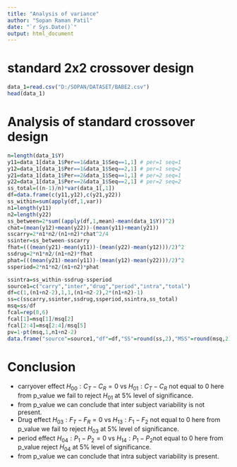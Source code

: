 ---
title: "Analysis of variance"
author: "Sopan Raman Patil"
date: "`r Sys.Date()`"
output: html_document
---

# standard 2x2 crossover design

```{r}
data_1=read.csv("D:/SOPAN/DATASET/BABE2.csv")
head(data_1)
```

# Analysis of standard crossover design

```{r}

n=length(data_1$Y)
y11=data_1[data_1$Per==1&data_1$Seq==1,1] # per=1 seq=1
y12=data_1[data_1$Per==1&data_1$Seq==2,1] # per=1 seq=2
y21=data_1[data_1$Per==2&data_1$Seq==1,1] # per=2 seq=1
y22=data_1[data_1$Per==2&data_1$Seq==2,1] # per=2 seq=2
ss_total=((n-1)/n)*var(data_1[,1])
df=data.frame(c(y11,y12),c(y21,y22))
ss_within=sum(apply(df,1,var))
n1=length(y11)
n2=length(y22)
ss_between=2*sum((apply(df,1,mean)-mean(data_1$Y))^2)
chat=(mean(y12)+mean(y22))-(mean(y11)+mean(y21))
sscarry=2*n1*n2/(n1+n2)*chat^2/4
ssinter=ss_between-sscarry
fhat=(((mean(y21)-mean(y11))-(mean(y22)-mean(y12)))/2)^2
ssdrug=2*n1*n2/(n1+n2)*fhat
phat=(((mean(y21)-mean(y11))-(mean(y12)-mean(y22)))/2)^2
ssperiod=2*n1*n2/(n1+n2)*phat

ssintra=ss_within-ssdrug-ssperiod
source1=c("carry","inter","drug","period","intra","total")
df=c(1,(n1+n2-2),1,1,(n1+n2-2),2*(n1+n2)-1)
ss=c(sscarry,ssinter,ssdrug,ssperiod,ssintra,ss_total)
msq=ss/df
fcal=rep(0,6)
fcal[1]=msq[1]/msq[2]
fcal[2:4]=msq[2:4]/msq[5]
pv=1-pt(msq,1,n1+n2-2)
data.frame("source"=source1,"df"=df,"SS"=round(ss,2),"MSS"=round(msq,2),"fcal"=round(fcal,2),"p_val"=round(pv,4))

```

# Conclusion
- carryover effect $H_{00}:{C_T}-{C_R}=0$ vs $H_{01}:{C_T}-{C_R}$ not equal to   0 here from p_value we fail to reject $H_01$ at 5% level of significance.
- from p_value we can conclude that inter subject variability is not present.
- Drug effect $H_{03}:{F_T}-{F_R}=0$ vs $H_{13}:{F_1}-{F_2}$ not equal to 0      here from p_value we fail to reject $H_03$  at 5% level of significance.
- period effect $H_04:{P_1}-{P_2}=0$ vs $H_{14}:{P_1}-{P_2}$not equal to 0 here   from p_value reject $H_04$  at 5% level of significance.
- from p_value we can conclude that intra subject variability is present.
